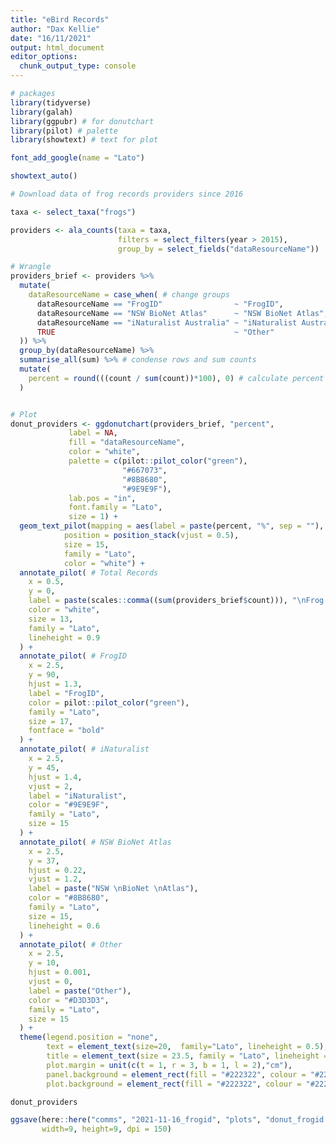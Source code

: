 ```yaml
---
title: "eBird Records"
author: "Dax Kellie"
date: "16/11/2021"
output: html_document
editor_options: 
  chunk_output_type: console
---
```



```r
# packages
library(tidyverse)
library(galah)
library(ggpubr) # for donutchart
library(pilot) # palette
library(showtext) # text for plot

font_add_google(name = "Lato")

showtext_auto()
```


```r
# Download data of frog records providers since 2016

taxa <- select_taxa("frogs")

providers <- ala_counts(taxa = taxa,
                        filters = select_filters(year > 2015),
                        group_by = select_fields("dataResourceName"))

# Wrangle
providers_brief <- providers %>%
  mutate(
    dataResourceName = case_when( # change groups
      dataResourceName == "FrogID"                ~ "FrogID",
      dataResourceName == "NSW BioNet Atlas"      ~ "NSW BioNet Atlas",
      dataResourceName == "iNaturalist Australia" ~ "iNaturalist Australia",
      TRUE                                        ~ "Other"
  )) %>%
  group_by(dataResourceName) %>%
  summarise_all(sum) %>% # condense rows and sum counts
  mutate(
    percent = round(((count / sum(count))*100), 0) # calculate percent
  )


# Plot
donut_providers <- ggdonutchart(providers_brief, "percent", 
             label = NA, 
             fill = "dataResourceName", 
             color = "white",
             palette = c(pilot::pilot_color("green"),
                         "#667073",
                         "#8B8680",
                         "#9E9E9F"),
             lab.pos = "in",
             font.family = "Lato",
             size = 1) +
  geom_text_pilot(mapping = aes(label = paste(percent, "%", sep = ""), fontface = "bold"),
            position = position_stack(vjust = 0.5),
            size = 15,
            family = "Lato",
            color = "white") +
  annotate_pilot( # Total Records
    x = 0.5,
    y = 0,
    label = paste(scales::comma((sum(providers_brief$count))), "\nFrog Records \nsince 2016"),
    color = "white",
    size = 13,
    family = "Lato",
    lineheight = 0.9
  ) +
  annotate_pilot( # FrogID
    x = 2.5,
    y = 90,
    hjust = 1.3,
    label = "FrogID",
    color = pilot::pilot_color("green"),
    family = "Lato",
    size = 17,
    fontface = "bold"
  ) +
  annotate_pilot( # iNaturalist
    x = 2.5,
    y = 45,
    hjust = 1.4,
    vjust = 2,
    label = "iNaturalist",
    color = "#9E9E9F",
    family = "Lato",
    size = 15
  ) +
  annotate_pilot( # NSW BioNet Atlas
    x = 2.5,
    y = 37,
    hjust = 0.22,
    vjust = 1.2,
    label = paste("NSW \nBioNet \nAtlas"),
    color = "#8B8680",
    family = "Lato",
    size = 15,
    lineheight = 0.6
  ) +
  annotate_pilot( # Other
    x = 2.5,
    y = 10,
    hjust = 0.001,
    vjust = 0,
    label = paste("Other"),
    color = "#D3D3D3",
    family = "Lato",
    size = 15
  ) +
  theme(legend.position = "none",
        text = element_text(size=20,  family="Lato", lineheight = 0.5),
        title = element_text(size = 23.5, family = "Lato", lineheight = 0.5),
        plot.margin = unit(c(t = 1, r = 3, b = 1, l = 2),"cm"),
        panel.background = element_rect(fill = "#222322", colour = "#222322"),
        plot.background = element_rect(fill = "#222322", colour = "#222322"))

donut_providers
```


```r
ggsave(here::here("comms", "2021-11-16_frogid", "plots", "donut_frogid.tiff"),
       width=9, height=9, dpi = 150)
```

